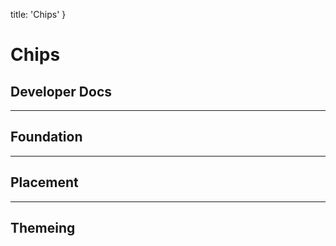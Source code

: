 
  title: 'Chips'
}

# Chips

## Developer Docs

<div className="row">
  <ResourceCard name="CSS" icon="css" caption="Avaiable Now" link="" />
  <ResourceCard name="Ember" icon="ember" caption="Avaiable Now" link="" />
  <ResourceCard name="React" icon="react" caption="Coming Soon" disabled />
</div>

---

## Foundation

---

## Placement

---

## Themeing

